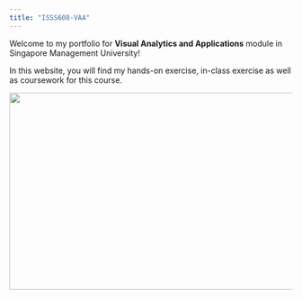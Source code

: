 ```yaml
---
title: "ISSS608-VAA"
---
```


Welcome to my portfolio for <b> Visual Analytics and Applications</b> module in Singapore Management University! 

In this website, you will find my hands-on exercise, in-class exercise as well as coursework for this course.

![](images/visual_anlaytics_pic.jpg){width="600px" height="350px"}
